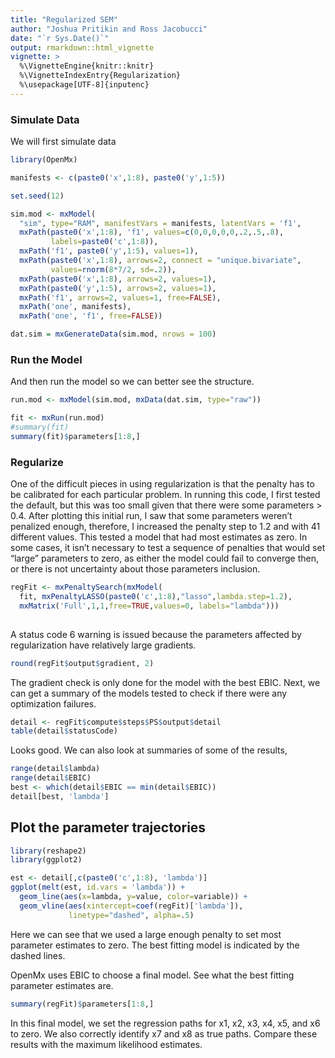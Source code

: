 ```yaml
---
title: "Regularized SEM"
author: "Joshua Pritikin and Ross Jacobucci"
date: "`r Sys.Date()`"
output: rmarkdown::html_vignette
vignette: >
  %\VignetteEngine{knitr::knitr}
  %\VignetteIndexEntry{Regularization}
  %\usepackage[UTF-8]{inputenc}
---
```


### Simulate Data

We will first simulate data

```r
library(OpenMx)

manifests <- c(paste0('x',1:8), paste0('y',1:5))

set.seed(12)

sim.mod <- mxModel(
  "sim", type="RAM", manifestVars = manifests, latentVars = 'f1',
  mxPath(paste0('x',1:8), 'f1', values=c(0,0,0,0,0,.2,.5,.8),
         labels=paste0('c',1:8)),
  mxPath('f1', paste0('y',1:5), values=1),
  mxPath(paste0('x',1:8), arrows=2, connect = "unique.bivariate",
         values=rnorm(8*7/2, sd=.2)),
  mxPath(paste0('x',1:8), arrows=2, values=1),
  mxPath(paste0('y',1:5), arrows=2, values=1),
  mxPath('f1', arrows=2, values=1, free=FALSE),
  mxPath('one', manifests),
  mxPath('one', 'f1', free=FALSE))

dat.sim = mxGenerateData(sim.mod, nrows = 100)

```

### Run the Model

And then run the model so we can better see the structure.

```r
run.mod <- mxModel(sim.mod, mxData(dat.sim, type="raw"))

fit <- mxRun(run.mod)
#summary(fit)
summary(fit)$parameters[1:8,]
```



### Regularize

One of the difficult pieces in using regularization is that the penalty has to be calibrated for each particular problem. In running this code, I first tested the default, but this was too small given that there were some parameters > 0.4. After plotting this initial run, I saw that some parameters weren't penalized enough, therefore, I increased the penalty step to 1.2 and with 41 different values. This tested a model that had most estimates as zero. In some cases, it isn't necessary to test a sequence of penalties that would set "large" parameters to zero, as either the model could fail to converge then, or there is not uncertainty about those parameters inclusion.

```r
regFit <- mxPenaltySearch(mxModel(
  fit, mxPenaltyLASSO(paste0('c',1:8),"lasso",lambda.step=1.2),
  mxMatrix('Full',1,1,free=TRUE,values=0, labels="lambda")))
                                               
```
A status code 6 warning is issued because the parameters affected
by regularization have relatively large gradients.

```r
round(regFit$output$gradient, 2)
```


The gradient check is only done for the model with the best EBIC.
Next, we can get a summary of the models tested to check if there
were any optimization failures.

```r

detail <- regFit$compute$steps$PS$output$detail
table(detail$statusCode)

```

Looks good. We can also look at summaries of some of the results,

```r

range(detail$lambda)
range(detail$EBIC)
best <- which(detail$EBIC == min(detail$EBIC))
detail[best, 'lambda']

```

## Plot the parameter trajectories

```r

library(reshape2)
library(ggplot2)

est <- detail[,c(paste0('c',1:8), 'lambda')]
ggplot(melt(est, id.vars = 'lambda')) +
  geom_line(aes(x=lambda, y=value, color=variable)) +
  geom_vline(aes(xintercept=coef(regFit)['lambda']),
             linetype="dashed", alpha=.5)

```

Here we can see that we used a large enough penalty to set most parameter estimates to zero. The best fitting model is indicated by the dashed lines.

OpenMx uses EBIC to choose a final model. See what the best fitting parameter estimates are.

```r
summary(regFit)$parameters[1:8,]
```

In this final model, we set the regression paths for x1, x2, x3, x4, x5, and x6 to zero. We also correctly identify x7 and x8 as true paths. Compare these results with the maximum likelihood estimates.
